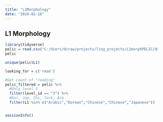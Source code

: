```yaml
---
title: "L1Morphology"
date: "2024-02-18"
---
```




## L1 Morphology

```r
library(tidyverse)
pelic = read.csv("C:/Users/dcraw/projects/ling_projects/L1morphPELIC/data/PELIC_compiled.csv")
pelic
```
```r
unique(pelic$L1)
```



```r
looking_for = c('read')

#Get count of "reading"
pelic_filtered = pelic %>% 
  #Only level 3
  filter(level_id == "3") %>% 
  #Kor, Jap, Chi, Turk, Ara
  filter(L1 %in% c("Arabic","Korean","Chinese","Chinese","Japanese"))

```


```r

```












```r
sessionInfo()
```

